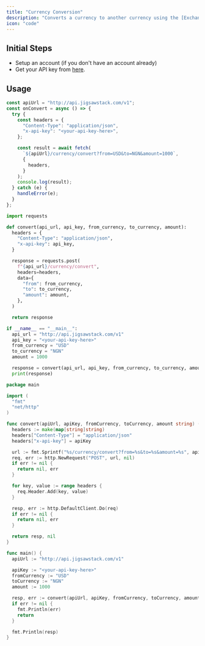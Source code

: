 ```yaml
---
title: "Currency Conversion"
description: "Converts a currency to another currency using the [Exchange Rates API](https://docs.jigsawstack.com/api-reference/currency/convert)."
icon: "code"
---
```


## Initial Steps

- Setup an account (if you don't have an account already)
- Get your API key from [here](https://docs.jigsawstack.com/api-reference/currency/convert).

## Usage

<CodeGroup>

```javascript convert.js
const apiUrl = "http://api.jigsawstack.com/v1";
const onConvert = async () => {
  try {
    const headers = {
      "Content-Type": "application/json",
      "x-api-key": "<your-api-key-here>",
    };

    const result = await fetch(
      `${apiUrl}/currency/convert?from=USD&to=NGN&amount=1000`,
      {
        headers,
      }
    );
    console.log(result);
  } catch (e) {
    handleError(e);
  }
};
```

```python convert.py
import requests

def convert(api_url, api_key, from_currency, to_currency, amount):
  headers = {
    "Content-Type": "application/json",
    "x-api-key": api_key,
  }

  response = requests.post(
    f"{api_url}/currency/convert",
    headers=headers,
    data={
      "from": from_currency,
      "to": to_currency,
      "amount": amount,
    },
  )

  return response

if __name__ == "__main__":
  api_url = "http://api.jigsawstack.com/v1"
  api_key = "<your-api-key-here>"
  from_currency = "USD"
  to_currency = "NGN"
  amount = 1000

  response = convert(api_url, api_key, from_currency, to_currency, amount)
  print(response)

```

```go convert.go
package main

import (
  "fmt"
  "net/http"
)

func convert(apiUrl, apiKey, fromCurrency, toCurrency, amount string) (*http.Response, error) {
  headers := make(map[string]string)
  headers["Content-Type"] = "application/json"
  headers["x-api-key"] = apiKey

  url := fmt.Sprintf("%s/currency/convert?from=%s&to=%s&amount=%s", apiUrl, fromCurrency, toCurrency, amount)
  req, err := http.NewRequest("POST", url, nil)
  if err != nil {
    return nil, err
  }

  for key, value := range headers {
    req.Header.Add(key, value)
  }

  resp, err := http.DefaultClient.Do(req)
  if err != nil {
    return nil, err
  }

  return resp, nil
}

func main() {
  apiUrl := "http://api.jigsawstack.com/v1"

  apiKey := "<your-api-key-here>"
  fromCurrency := "USD"
  toCurrency := "NGN"
  amount := 1000

  resp, err := convert(apiUrl, apiKey, fromCurrency, toCurrency, amount)
  if err != nil {
    fmt.Println(err)
    return
  }

  fmt.Println(resp)
}

```

</CodeGroup>
